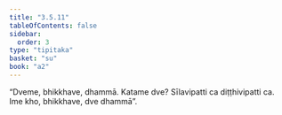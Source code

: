 ```yaml
---
title: "3.5.11"
tableOfContents: false
sidebar:
  order: 3
type: "tipitaka"
basket: "su"
book: "a2"
---
```



<DynamicBreadcrumb />

<Division number="174" book="a2" bookNo="15" page="94">

<Paragraph number="267" book="a2">
“Dveme, bhikkhave, dhammā. Katame dve? Sīlavipatti ca diṭṭhivipatti ca. Ime kho, bhikkhave, dve dhammā”.
</Paragraph>
</Division>